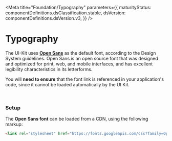 


<Meta
  title="Foundation/Typography"
  parameters={{
    maturityStatus: componentDefinitions.dsClassification.stable,
    dsVersion: componentDefinitions.dsVersion.v3,
  }}
/>

# Typography

<MaturityStatus />

The UI-Kit uses **[Open Sans](https://fonts.google.com/specimen/Open+Sans)** as the default font, according to the Design System guidelines. Open Sans is an open source font that was designed and optimized for print, web, and mobile interfaces, and has excellent legibility characteristics in its letterforms.

You will **need to ensure** that the font link is referenced in your application's code, since it cannot be loaded automatically by the UI Kit.

<br />

### Setup

The **Open Sans font** can be loaded from a CDN, using the following markup:

```html
<link rel="stylesheet" href="https://fonts.googleapis.com/css?family=Open+Sans:300,400,500,600" />
```

<Preview>
  <Story name="Main">
    <Typography />
  </Story>
</Preview>

<ArgsTable of={HvTypography} />
